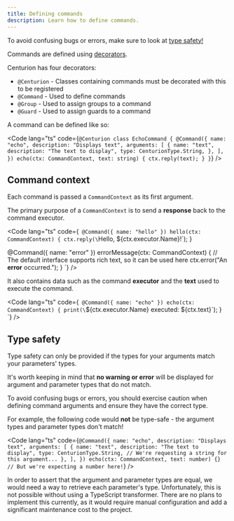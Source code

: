 ```yaml
---
title: Defining commands
description: Learn how to define commands.
---
```



<Aside type="caution">
To avoid confusing bugs or errors, make sure to look at
<a href="#type-safety">type safety!</a>
</Aside>

Commands are defined using [decorators](https://www.typescriptlang.org/docs/handbook/decorators.html).

Centurion has four decorators:

- `@Centurion` - Classes containing commands must be decorated with this to be registered
- `@Command` - Used to define commands
- `@Group` - Used to assign groups to a command
- `@Guard` - Used to assign guards to a command

A command can be defined like so:

<Code lang="ts" code={`
@Centurion
class EchoCommand {
    @Command({
        name: "echo",
        description: "Displays text",
        arguments: [
            {
                name: "text",
                description: "The text to display",
                type: CenturionType.String,
            },
        ],
    })
    echo(ctx: CommandContext, text: string) {
        ctx.reply(text);
    }
}
`} />

## Command context

Each command is passed a `CommandContext` as its first argument.

The primary purpose of a `CommandContext` is to send a **response** back
to the command executor.

<Code lang="ts" code={`
@Command({ name: "hello" })
hello(ctx: CommandContext) {
    ctx.reply(\`Hello, \${ctx.executor.Name}!\`);
}

@Command({ name: "error" })
errorMessage(ctx: CommandContext) {
    // The default interface supports rich text, so it can be used here
    ctx.error("An <b>error</b> occurred.");
}
`} />

It also contains data such as the command **executor**
and the **text** used to execute the command.

<Code lang="ts" code={`
@Command({ name: "echo" })
echo(ctx: CommandContext) {
    print(\`\${ctx.executor.Name} executed: \${ctx.text}\`);
}
`} />

## Type safety

Type safety can only be provided if the types for your arguments match your parameters' types.

It's worth keeping in mind that **no warning or error** will be
displayed for argument and parameter types that do not match.

To avoid confusing bugs or errors, you should exercise caution when defining
command arguments and ensure they have the correct type.

For example, the following code would **not** be type-safe - the argument types and
parameter types don't match!

<Code lang="ts" code={`
@Command({
    name: "echo",
    description: "Displays text",
    arguments: [
        {
            name: "text",
            description: "The text to display",
            type: CenturionType.String, // We're requesting a string for this argument...
        },
    ],
})
echo(ctx: CommandContext, text: number) {} // But we're expecting a number here!
`} />

In order to assert that the argument and parameter types are equal,
we would need a way to retrieve each parameter's type.
Unfortunately, this is not possible without using a TypeScript transformer.
There are no plans to implement this currently, as it would require manual configuration
and add a significant maintenance cost to the project.
